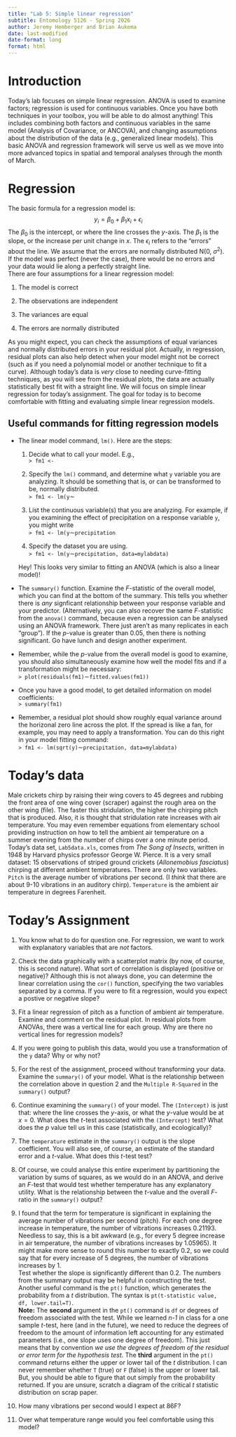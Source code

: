 ```yaml
---
title: "Lab 5: Simple linear regression"
subtitle: Entomology 5126 - Spring 2026
author: Jeremy Hemberger and Brian Aukema
date: last-modified
date-format: long
format: html
---
```


# Introduction

Today's lab focuses on simple linear regression. ANOVA is used to
examine factors; regression is used for continuous variables. Once you
have both techniques in your toolbox, you will be able to do almost
anything! This includes combining both factors and continuous variables
in the same model (Analysis of Covariance, or ANCOVA), and changing
assumptions about the distribution of the data (e.g., generalized linear
models). This basic ANOVA and regression framework will serve us well as
we move into more advanced topics in spatial and temporal analyses
through the month of March.\

# Regression

The basic formula for a regression model is:
$$y_i = \beta_0 + \beta_1 x_i + \epsilon_i$$ The $\beta_0$ is the
intercept, or where the line crosses the $y$-axis. The $\beta_1$ is the
slope, or the increase per unit change in $x$. The $\epsilon_i$ refers
to the "errors" about the line. We assume that the errors are normally
distributed N(0, $\sigma^2$). If the model was perfect (never the case),
there would be no errors and your data would lie along a perfectly
straight line.\
There are four assumptions for a linear regression model:

1.  The model is correct

2.  The observations are independent

3.  The variances are equal

4.  The errors are normally distributed

As you might expect, you can check the assumptions of equal variances
and normally distributed errors in your residual plot. Actually, in
regression, residual plots can also help detect when your model might
not be correct (such as if you need a polynomial model or another
technique to fit a curve). Although today's data is *very* close to
needing curve-fitting techniques, as you will see from the residual
plots, the data are actually statistically best fit with a straight
line. We will focus on simple linear regression for today's assignment.
The goal for today is to become comfortable with fitting and evaluating
simple linear regression models.

## Useful commands for fitting regression models

- The linear model command, `lm()`. Here are the steps:

  1.  Decide what to call your model. E.g.,\
      `> fm1 <- `

  2.  Specify the `lm()` command, and determine what `y` variable you
      are analyzing. It should be something that is, or can be
      transformed to be, normally distributed.\
      `> fm1 <- lm(y `$\sim$` `

  3.  List the continuous variable(s) that you are analyzing. For
      example, if you examining the effect of precipitation on a
      response variable `y`, you might write\
      `> fm1 <- lm(y `$\sim$` precipitation`

  4.  Specify the dataset you are using.\
      `> fm1 <- lm(y `$\sim$` precipitation, data=mylabdata)`\

  Hey! This looks very similar to fitting an ANOVA (which is also a
  linear model)!

- The `summary()` function. Examine the $F$-statistic of the overall
  model, which you can find at the bottom of the summary. This tells you
  whether there is *any* signficant relationship between your response
  variable and your predictor. (Alternatively, you can also recover the
  same $F$-statistic from the `anova()` command, because even a
  regression can be analysed using an ANOVA framework. There just aren't
  as many replicates in each "group"). If the $p$-value is greater than
  0.05, then there is nothing significant. Go have lunch and design
  another experiment.

- Remember, while the $p$-value from the overall model is good to
  examine, you should also simultaneously examine how well the model
  fits and if a transformation might be necessary:\
  `> plot(residuals(fm1) `$\sim$` fitted.values(fm1))`

- Once you have a good model, to get detailed information on model
  coefficients:\
  `> summary(fm1) `

- Remember, a residual plot should show roughly equal variance around
  the horizonal zero line across the plot. If the spread is like a fan,
  for example, you may need to apply a transformation. You can do this
  right in your model fitting command:\
  `> fm1 <- lm(sqrt(y) `$\sim$` precipitation, data=mylabdata)`\

# Today's data

Male crickets chirp by raising their wing covers to 45 degrees and
rubbing the front area of one wing cover (scraper) against the rough
area on the other wing (file). The faster this stridulation, the higher
the chirping pitch that is produced. Also, it is thought that
stridulation rate increases with air temperature. You may even remember
equations from elementary school providing instruction on how to tell
the ambient air temperature on a summer evening from the number of
chirps over a one minute period.\
Today's data set, `Lab5data.xls`, comes from *The Song of Insects*,
written in 1948 by Harvard physics professor George W. Pierce. It is a
very small dataset: 15 observations of striped ground crickets
(*Allonemobius fasciatus*) chirping at different ambient temperatures.
There are only two variables. `Pitch` is the average number of
vibrations per second. (I *think* that there are about 9-10 vibrations
in an auditory chirp). `Temperature` is the ambient air temperature in
degrees Farenheit.\

# Today's Assignment

1.  You know what to do for question one. For regression, we want to
    work with explanatory variables that are *not* factors.

2.  Check the data graphically with a scatterplot matrix (by now, of
    course, this is second nature). What sort of correlation is
    displayed (positive or negative)? Although this is not always done,
    you can determine the linear correlation using the `cor()` function,
    specifying the two variables separated by a comma. If you were to
    fit a regression, would you expect a postive or negative slope?

3.  Fit a linear regression of pitch as a function of ambient air
    temperature. Examine and comment on the residual plot. In residual
    plots from ANOVAs, there was a vertical line for each group. Why are
    there no vertical lines for regression models?

4.  If you were going to publish this data, would you use a
    transformation of the `y` data? Why or why not?

5.  For the rest of the assignment, proceed without transforming your
    data. Examine the `summary()` of your model. What is the
    relationship between the correlation above in question 2 and the
    `Multiple R-Squared` in the `summary()` output?

6.  Continue examining the `summary()` of your model. The `(Intercept)`
    is just that: where the line crosses the $y$-axis, or what the
    $y$-value would be at $x=0$. What does the $t$-test associated with
    the `(Intercept)` test? What does the $p$ value tell us in this case
    (statistically, and ecologically)?

7.  The `temperature` estimate in the `summary()` output is the slope
    coefficient. You will also see, of course, an estimate of the
    standard error and a $t$-value. What does this $t$-test test?

8.  Of course, we could analyse this entire experiment by partitioning
    the variation by sums of squares, as we would do in an ANOVA, and
    derive an $F$-test that would test whether temperature has any
    explanatory utility. What is the relationship between the $t$-value
    and the overall $F$-ratio in the `summary()` output?

9.  I found that the term for temperature is significant in explaining
    the average number of vibrations per second (pitch). For each one
    degree increase in temperature, the number of vibrations increases
    0.21193. Needless to say, this is a bit awkward (e.g., for every 5
    degree increase in air temperature, the number of vibrations
    increases by 1.05965). It might make more sense to round this number
    to exactly 0.2, so we could say that for every increase of 5
    degrees, the number of vibrations increases by 1.\
    Test whether the slope is significantly different than 0.2. The
    numbers from the summary output may be helpful in constructing the
    test. Another useful command is the `pt()` function, which generates
    the probability from a $t$ distribution. The syntax is
    `pt(t-statistic value, df, lower.tail=T)`.\
    **Note:** The **second** argument in the `pt()` command is `df` or
    degrees of freedom associated with the test. While we learned *n-1*
    in class for a one sample *t*-test, here (and in the future), we
    need to reduce the degrees of freedom to the amount of information
    left accounting for any estimated parameters (i.e., one slope uses
    one degree of freedom). This just means that by convention *we use
    the degrees of freedom of the residual or error term for the
    hypothesis test*. The **third** argument in the `pt()` command
    returns either the upper or lower tail of the *t* distribution. I
    can never remember whether `T` (true) or `F` (false) is the upper or
    lower tail. But, you should be able to figure that out simply from
    the probability returned. If you are unsure, scratch a diagram of
    the critical *t* statistic distribution on scrap paper.

10.  How many vibrations per second would I expect at 86F?

11.  Over what temperature range would you feel comfortable using this
     model?